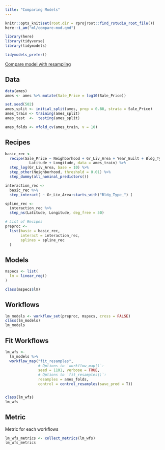 ```yaml
---
title: "Comparing Models"
---
```


```r
knitr::opts_knit$set(root.dir = rprojroot::find_rstudio_root_file())
here::i_am("ml/compare-mod.qmd")
```

```r
library(here)
library(tidyverse)
library(tidymodels)

tidymodels_prefer()
```


[Compare model with resampling](https://www.tmwr.org/compare)

## Data

```r
data(ames)
ames <- ames %>% mutate(Sale_Price = log10(Sale_Price))

set.seed(502)
ames_split <- initial_split(ames, prop = 0.80, strata = Sale_Price)
ames_train <- training(ames_split)
ames_test  <-  testing(ames_split)

ames_folds <- vfold_cv(ames_train, v = 10)
```


## Recipes

```r
basic_rec <- 
  recipe(Sale_Price ~ Neighborhood + Gr_Liv_Area + Year_Built + Bldg_Type + 
           Latitude + Longitude, data = ames_train) %>%
  step_log(Gr_Liv_Area, base = 10) %>% 
  step_other(Neighborhood, threshold = 0.01) %>% 
  step_dummy(all_nominal_predictors())

interaction_rec <- 
  basic_rec %>% 
  step_interact( ~ Gr_Liv_Area:starts_with("Bldg_Type_") ) 

spline_rec <- 
  interaction_rec %>% 
  step_ns(Latitude, Longitude, deg_free = 50)

# List of Recipes 
preproc <- 
  list(basic = basic_rec, 
       interact = interaction_rec, 
       splines = spline_rec
  )
```

## Models

```r
mspecs <- list(
  lm = linear_reg()
)

class(mspecs$lm)
```


## Workflows

```r
lm_models <- workflow_set(preproc, mspecs, cross = FALSE)
class(lm_models)
lm_models
```

## Fit Workflows


```r
lm_wfs <- 
  lm_models %>% 
  workflow_map("fit_resamples", 
               # Options to `workflow_map()`: 
               seed = 1101, verbose = TRUE,
               # Options to `fit_resamples()`: 
               resamples = ames_folds, 
               control = control_resamples(save_pred = T))


class(lm_wfs)
lm_wfs
```

## Metric

Metric for each workflows

```r
lm_wfs_metrics <- collect_metrics(lm_wfs)
lm_wfs_metrics
```



